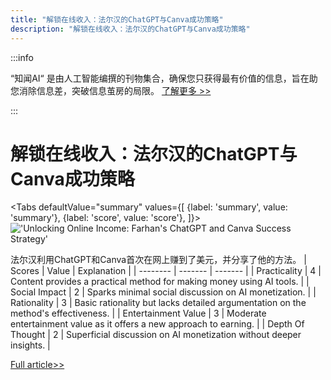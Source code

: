 ```yaml
---
title: "解锁在线收入：法尔汉的ChatGPT与Canva成功策略"
description: "解锁在线收入：法尔汉的ChatGPT与Canva成功策略"
---
```



:::info

“知闻AI“ 是由人工智能编撰的刊物集合，确保您只获得最有价值的信息，旨在助您消除信息差，突破信息茧房的局限。  [了解更多 >>](/)

:::

# 解锁在线收入：法尔汉的ChatGPT与Canva成功策略


<Tabs
	defaultValue="summary"
	values={[
	{label: 'summary', value: 'summary'},
	{label: 'score', value: 'score'},
]}>
<TabItem value="summary">
<img
  src="https://image.informedainews.com/2024/06/09/To-nDL-1717900369-0.jpg"
  alt="'Unlocking Online Income: Farhan's ChatGPT and Canva Success Strategy'"
/>



法尔汉利用ChatGPT和Canva首次在网上赚到了美元，并分享了他的方法。
</TabItem>
<TabItem value="score">
	| Scores     | Value   | Explanation |
	| -------- | ------- | ------- |
	| Practicality  | 4    | Content provides a practical method for making money using AI tools.    |
	| Social Impact | 2     | Sparks minimal social discussion on AI monetization.    |
	| Rationality    | 3    | Basic rationality but lacks detailed argumentation on the method's effectiveness.    |
	| Entertainment Value    | 3    | Moderate entertainment value as it offers a new approach to earning.    |
	| Depth Of Thought    | 2    | Superficial discussion on AI monetization without deeper insights.    |
</TabItem>
</Tabs>

[Full article>>](https://x.com/mhdfaran/status/1799406842138992712)
